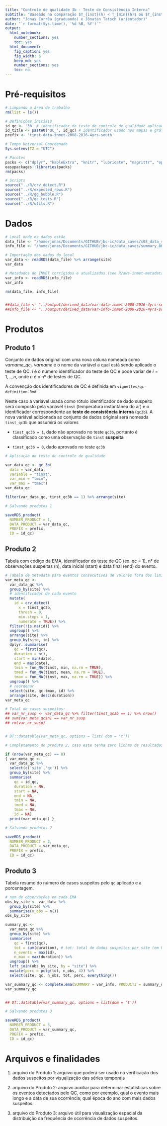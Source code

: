 ```yaml
---
title: "Controle de qualidade 3b - Teste de Consistência Interna"
subtitle: "Baseado na comparação $T_{inst}(h) < T_{min}(h)$ ou $T_{inst}(h) > T_{max}(h)$"
author: "Jonas Corrêa (graduando) e Jônatan Tatsch (orientador)"
date: "`r format(Sys.time(), '%d %B, %Y')`"
output:
  html_notebook:
    number_sections: yes
    toc: yes
  html_document:
    fig_caption: yes
    fig_width: 6
    keep_md: yes
    number_sections: yes
    toc: no
---
```


# Pré-requisitos

```r
# Limpando a área de trabalho
rm(list = ls())
```

```r
# Definições iniciais
id_qc <- '3b' # identificador do teste de controle de qualidade aplicado
id_title <- paste0('QC_', id_qc) # identificador usado nos mapas e gráficos
prefix <- 'tinst-data-inmet-2008-2016-4yrs-south'
```

```r
# Tempo Universal Coordenado
Sys.setenv(TZ = "UTC")

# Pacotes
packs <- c("dplyr", "kableExtra", "knitr", "lubridate", "magrittr", "openair", "padr", "stringr", "tidyverse")
easypackages::libraries(packs)
rm(packs)

# Scripts
source("../R/crv_detect.R")
source("../R/expected_rows.R")
source("../R/gg_bubble.R")
source("../R/qc_tests.R")
source("../R/utils.R")
```


# Dados

```r
# Local onde os dados estão
data_file <- "/home/jonas/Documents/GITHUB/jbc-ic/data_saves/s08_data_sel.rds"
info_file <- "/home/jonas/Documents/GITHUB/jbc-ic/data_saves/summary_80.rds"

# Importação dos dados do local
var_data <- readRDS(data_file) %>% arrange(site)
var_data

# Metadados do INMET corrigidos e atualizados.(see R/aws-inmet-metadata.R)
var_info <- readRDS(info_file)
var_info

rm(data_file, info_file)


##data_file <- "../output/derived_data/var-data-inmet-2008-2016-4yrs-south.rds"
##info_file <- "../output/derived_data/var-info-inmet-2008-2016-4yrs-south.rds"
```


# Produtos

## Produto 1

Conjunto de dados original com uma nova coluna nomeada como $varname\_qc_{i}$. $varname$ é o nome da variável a qual está sendo aplicado o teste de QC. $i$ é o número identificador do teste de QC e pode variar de $i=1,..,n$, onde $n$ é o nº de testes de QC.

A convenção dos identificadores de QC é definida em `vignettes/qc-definition.Rmd`. 

Neste caso a variável usada como rótulo identificador de dado suspeito será composto pela variável `tinst` (temperatura instantânea do ar) e o identificador correspondente ao **teste de consistência interna** (`qc3b`). A nova variável adicionada ao conjunto de dados original será nomeada `tinst_qc3b` que assumirá os valores

  - `tinst_qc3b = 1`, dado não aprovado no teste `qc3b`, portanto é classificado como uma observação de `tinst` **suspeita**
  
  - `tinst_qc3b = 0`, dado aprovado no teste `qc3b`


```r
# Aplicação do teste de controle de qualidade

var_data_qc <- qc_3b(
  data = var_data, 
  variable = "tinst",
  var_min = "tmin",
  var_max = "tmax") 
var_data_qc

filter(var_data_qc, tinst_qc3b == 1) %>% arrange(site)
```

```r
# Salvando produtos 1

saveRDS_product(
  NUMBER_PRODUCT = 1,
  DATA_PRODUCT = var_data_qc,
  PREFIX = prefix,
  ID = id_qc)
```


## Produto 2

Tabela com código da EMA, identificador do teste de QC (ex. qc = 1), n° de observações suspeitas (n), data inicial (start) e data final (end) do evento.

```r
# Tabela de metadata para eventos consecutivos de valores fora dos limites -----
var_meta_qc <-
  var_data_qc %>%
  group_by(site) %>%
  # identificador de cada evento
  mutate(
    id = crv_detect(
      x = tinst_qc3b,
      thresh = 0,
      min.steps = 1, 
      numerate = TRUE)) %>%
  filter(!is.na(id)) %>%
  ungroup() %>%
  arrange(site) %>%
  group_by(site, id) %>%
  dplyr::summarise(
    qc = first(qc),
    duration = n(),
    start = min(date), 
    end = max(date),
    tmin = fun_NA(tinst, min, na.rm = TRUE),
    tmed = fun_NA(tinst, mean, na.rm = TRUE),
    tmax = fun_NA(tinst, max, na.rm = TRUE)) %>%
  ungroup() %>%
  # reordenar
  select(site, qc:tmax, id) %>%
  arrange(site, desc(duration))
var_meta_qc

# Total de casos suspeitos:
## var_nr_susp <- var_data_qc %>% filter(tinst_qc3b == 1) %>% nrow()
## sum(var_meta_qc$n) == var_nr_susp
## rm(var_nr_susp)


# DT::datatable(var_meta_qc, options = list( dom = 't'))
```

```r
# Completamento do produto 2, caso este tenha zero linhas de resultados

if (nrow(var_meta_qc) == 0)
{ var_meta_qc <-
  var_data_qc %>% 
  select(c('site','qc')) %>% 
  group_by(site) %>% 
  summarise(
    qc = id_qc,
    duration = NA,
    start = NA,
    end = NA,
    tmin = NA,
    tmed = NA,
    tmax = NA,
    id = NA)
  print(var_meta_qc) }
```

```r
# Salvando produtos 2

saveRDS_product(
  NUMBER_PRODUCT = 2,
  DATA_PRODUCT = var_meta_qc,
  PREFIX = prefix,
  ID = id_qc)
```


## Produto 3

Tabela resumo do número de casos suspeitos pelo `qc` aplicado e a porcentagem.

```r
# num de observações em cada EMA
obs_by_site <- var_data %>%
  group_by(site) %>%
  summarise(n_obs = n())
obs_by_site
```

```r
summary_qc <-
  var_meta_qc %>%
  group_by(site) %>%
  summarise(
    qc = first(qc),
    tot = sum(duration), # tot: total de dados suspeitos por site (em horas)
    n_events = max(id),
    n_max = max(duration)) %>%
  ungroup() %>%
  left_join(obs_by_site, by = "site") %>%
  mutate(perc = pctg(tot, n_obs, 4)) %>%
  select(site, qc, n_obs, tot, perc, everything())

var_summary_qc <- complete.ema(SUMMARY = var_info, PRODUCT3 = summary_qc)
var_summary_qc


## DT::datatable(var_summary_qc, options = list(dom = 't'))
```

```r
# Salvando produtos 3

saveRDS_product(
  NUMBER_PRODUCT = 3,
  DATA_PRODUCT = var_summary_qc,
  PREFIX = prefix,
  ID = id_qc)
```


# Arquivos e finalidades

1. arquivo do Produto 1: arquivo que poderá ser usado na verificação dos dados suspeitos por visualização das séries temporais

2. arquivo do Produto 2: arquivo auxiliar para determinar estatísticas sobre os eventos detectados pelo QC, como por exemplo, qual o evento mais longo e a data de sua ocorrência; qual época do ano com mais dados suspeitos.

3. arquivo do Produto 3: arquivo útil para visualização espacial da distribuição da frequência de ocorrência de dados suspeitos.
